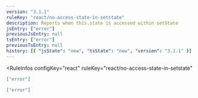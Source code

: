 ```yaml
---
version: "3.1.1"
ruleKey: "react/no-access-state-in-setstate"
description: Reports when this.state is accessed within setState
jsEntry: ["error"]
previousJsEntry: null
tsEntry: ["error"]
previousTsEntry: null
history: [{ "jsState": "new", "tsState": "new", "version": "3.1.1" }]
---
```


<RuleInfos 
  configKey="react" 
  ruleKey="react/no-access-state-in-setstate" 
>

```json
["error"]
```

```json
["error"]
```

</RuleInfos>
